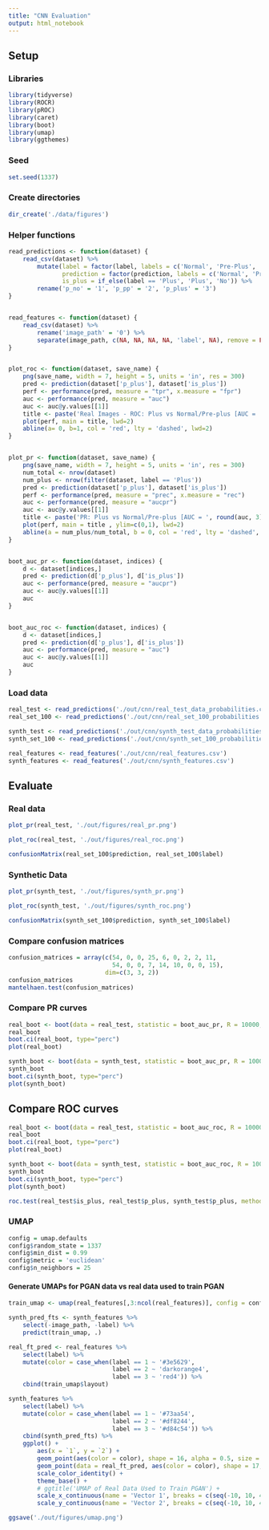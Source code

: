 ```yaml
---
title: "CNN Evaluation"
output: html_notebook
---
```



## Setup

### Libraries
```r
library(tidyverse)
library(ROCR)
library(pROC)
library(caret)
library(boot)
library(umap)
library(ggthemes)
```


### Seed
``` r
set.seed(1337)
```


### Create directories
```r
dir_create('./data/figures')
```


### Helper functions
```r
read_predictions <- function(dataset) {
    read_csv(dataset) %>%
        mutate(label = factor(label, labels = c('Normal', 'Pre-Plus', 'Plus')),
               prediction = factor(prediction, labels = c('Normal', 'Pre-Plus', 'Plus')),
               is_plus = if_else(label == 'Plus', 'Plus', 'No')) %>%
        rename('p_no' = '1', 'p_pp' = '2', 'p_plus' = '3')
}


read_features <- function(dataset) {
    read_csv(dataset) %>%
        rename('image_path' = '0') %>%
        separate(image_path, c(NA, NA, NA, NA, 'label', NA), remove = FALSE, sep = '/')
}


plot_roc <- function(dataset, save_name) {
    png(save_name, width = 7, height = 5, units = 'in', res = 300)
    pred <- prediction(dataset['p_plus'], dataset['is_plus'])
    perf <- performance(pred, measure = "tpr", x.measure = "fpr")
    auc <- performance(pred, measure = "auc")
    auc <- auc@y.values[[1]]
    title <- paste('Real Images - ROC: Plus vs Normal/Pre-plus [AUC = ', round(auc, 3), ']', sep = '')
    plot(perf, main = title, lwd=2)
    abline(a= 0, b=1, col = 'red', lty = 'dashed', lwd=2)
}


plot_pr <- function(dataset, save_name) {
    png(save_name, width = 7, height = 5, units = 'in', res = 300)
    num_total <- nrow(dataset)
    num_plus <- nrow(filter(dataset, label == 'Plus'))
    pred <- prediction(dataset['p_plus'], dataset['is_plus'])
    perf <- performance(pred, measure = "prec", x.measure = "rec")
    auc <- performance(pred, measure = "aucpr")
    auc <- auc@y.values[[1]]
    title <- paste('PR: Plus vs Normal/Pre-plus [AUC = ', round(auc, 3), ']', sep = '')
    plot(perf, main = title , ylim=c(0,1), lwd=2)
    abline(a = num_plus/num_total, b = 0, col = 'red', lty = 'dashed', lwd=2)
}


boot_auc_pr <- function(dataset, indices) {
    d <- dataset[indices,]
    pred <- prediction(d['p_plus'], d['is_plus'])
    auc <- performance(pred, measure = "aucpr")
    auc <- auc@y.values[[1]]
    auc
}


boot_auc_roc <- function(dataset, indices) {
    d <- dataset[indices,]
    pred <- prediction(d['p_plus'], d['is_plus'])
    auc <- performance(pred, measure = "auc")
    auc <- auc@y.values[[1]]
    auc
}
```


### Load data
```r
real_test <- read_predictions('./out/cnn/real_test_data_probabilities.csv')
real_set_100 <- read_predictions('./out/cnn/real_set_100_probabilities.csv')

synth_test <- read_predictions('./out/cnn/synth_test_data_probabilities.csv')
synth_set_100 <- read_predictions('./out/cnn/synth_set_100_probabilities.csv')

real_features <- read_features('./out/cnn/real_features.csv')
synth_features <- read_features('./out/cnn/synth_features.csv')
```


## Evaluate

### Real data
```r
plot_pr(real_test, './out/figures/real_pr.png')
```

```r
plot_roc(real_test, './out/figures/real_roc.png')
```

```r
confusionMatrix(real_set_100$prediction, real_set_100$label)
```


### Synthetic Data
```r
plot_pr(synth_test, './out/figures/synth_pr.png')
```

```r
plot_roc(synth_test, './out/figures/synth_roc.png')
```

```r
confusionMatrix(synth_set_100$prediction, synth_set_100$label)
```


### Compare confusion matrices
```r
confusion_matrices = array(c(54, 0, 0, 25, 6, 0, 2, 2, 11,
                             54, 0, 0, 7, 14, 10, 0, 0, 15),
                           dim=c(3, 3, 2))
confusion_matrices
mantelhaen.test(confusion_matrices)
```

### Compare PR curves
``` r
real_boot <- boot(data = real_test, statistic = boot_auc_pr, R = 10000, sim = 'ordinary')
real_boot
boot.ci(real_boot, type="perc")
plot(real_boot)
```

``` r
synth_boot <- boot(data = synth_test, statistic = boot_auc_pr, R = 10000, sim = 'ordinary')
synth_boot
boot.ci(synth_boot, type="perc")
plot(synth_boot)
```




## Compare ROC curves
``` r
real_boot <- boot(data = real_test, statistic = boot_auc_roc, R = 10000, sim = 'ordinary')
real_boot
boot.ci(real_boot, type="perc")
plot(real_boot)
```

``` r
synth_boot <- boot(data = synth_test, statistic = boot_auc_roc, R = 10000, sim = 'ordinary')
synth_boot
boot.ci(synth_boot, type="perc")
plot(synth_boot)
```

```r
roc.test(real_test$is_plus, real_test$p_plus, synth_test$p_plus, method = 'delong')
```



### UMAP
```r
config = umap.defaults
config$random_state = 1337
config$min_dist = 0.99
config$metric = 'euclidean'
config$n_neighbors = 25
```


#### Generate UMAPs for PGAN data vs real data used to train PGAN
```r
train_umap <- umap(real_features[,3:ncol(real_features)], config = config)
```


```r
synth_pred_fts <- synth_features %>%
    select(-image_path, -label) %>%
    predict(train_umap, .)
```


```r
real_ft_pred <- real_features %>%
    select(label) %>%
    mutate(color = case_when(label == 1 ~ '#3e5629',
                             label == 2 ~ 'darkorange4',
                             label == 3 ~ 'red4')) %>%
    cbind(train_umap$layout)

synth_features %>%
    select(label) %>%
    mutate(color = case_when(label == 1 ~ '#73aa54',
                             label == 2 ~ '#df8244',
                             label == 3 ~ '#d84c54')) %>%
    cbind(synth_pred_fts) %>%
    ggplot() +
        aes(x = `1`, y = `2`) +
        geom_point(aes(color = color), shape = 16, alpha = 0.5, size = 2) +
        geom_point(data = real_ft_pred, aes(color = color), shape = 17, size = 1.5) +
        scale_color_identity() +
        theme_base() +
        # ggtitle('UMAP of Real Data Used to Train PGAN') +
        scale_x_continuous(name = 'Vector 1', breaks = c(seq(-10, 10, 4))) +
        scale_y_continuous(name = 'Vector 2', breaks = c(seq(-10, 10, 4)))

ggsave('./out/figures/umap.png')
```
